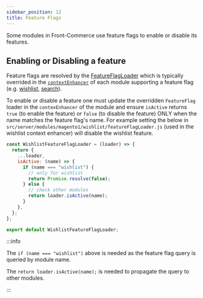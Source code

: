 ```yaml
---
sidebar_position: 12
title: Feature Flags
---
```


Some modules in Front-Commerce use feature flags to enable or disable its
features.

## Enabling or Disabling a feature

Feature flags are resolved by the
[FeatureFlagLoader](https://gitlab.blackswift.cloud/front-commerce/front-commerce/-/blob/main/src/server/modules/front-commerce/core/loaders.js#L7)
which is typically overrided in the
[`contextEnhancer`](/docs/reference/graphql-module-definition#contextenhancer-optional)
of each module supporting a feature flag (e.g.
[wishlist](https://gitlab.blackswift.cloud/front-commerce/front-commerce/-/blob/main/src/server/modules/magento2/wishlist/index.js#L21),
[search](https://gitlab.blackswift.cloud/front-commerce/front-commerce/-/blob/main/src/server/modules/front-commerce/search/index.js#L41)).

To enable or disable a feature one must update the overridden `FeatureFlag`
loader in the `contexEnhancer` of the module and ensure `isActive` returns
`true` (to enable the feature) or `false` (to disable the feature) ONLY when the
name matches the feature flag's name. For example setting the below in
`src/server/modules/magento1/wishlist/featureFlagLoader.js` (used in the
wishlist context enhancer) will disable the wishlist feature.

```js title="my-module/server/modules/magento1/wishlist/featureFlagLoader.js"
const WishlistFeatureFlagLoader = (loader) => {
  return {
    ...loader,
    isActive: (name) => {
      if (name === "wishlist") {
        // only for wishlist
        return Promise.resolve(false);
      } else {
        // check other modules
        return loader.isActive(name);
      }
    },
  };
};

export default WishlistFeatureFlagLoader;
```

:::info

The `if (name === "wishlist")` above is needed as the feature flag query is
queried by module name.

The `return loader.isActive(name);` is needed to propagate the query to other
modules.

:::

